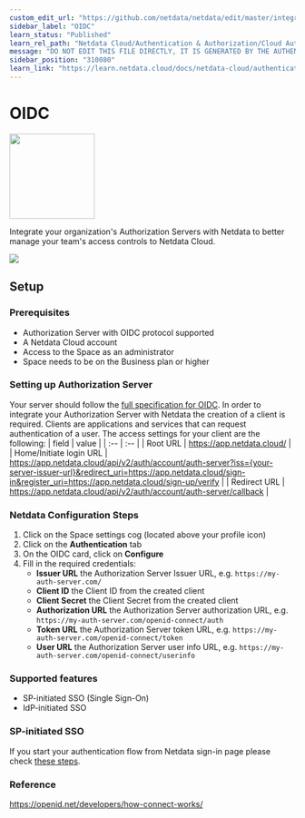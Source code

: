 ```yaml
---
custom_edit_url: "https://github.com/netdata/netdata/edit/master/integrations/cloud-authentication/metadata.yaml"
sidebar_label: "OIDC"
learn_status: "Published"
learn_rel_path: "Netdata Cloud/Authentication & Authorization/Cloud Authentication & Authorization Integrations"
message: "DO NOT EDIT THIS FILE DIRECTLY, IT IS GENERATED BY THE AUTHENTICATION'S metadata.yaml FILE"
sidebar_position: "310080"
learn_link: "https://learn.netdata.cloud/docs/netdata-cloud/authentication-&-authorization/cloud-authentication-&-authorization-integrations/oidc"
---
```



# OIDC


<img src="https://netdata.cloud/img/openid.svg" width="150"/>


Integrate your organization's Authorization Servers with Netdata to better manage your team's access controls to Netdata Cloud.


<img src="https://img.shields.io/badge/maintained%20by-Netdata-%2300ab44" />

## Setup

### Prerequisites
- Authorization Server with OIDC protocol supported
- A Netdata Cloud account
- Access to the Space as an administrator
- Space needs to be on the Business plan or higher

### Setting up Authorization Server
Your server should follow the [full specification for OIDC](https://openid.net/specs/openid-connect-core-1_0.html).
In order to integrate your Authorization Server with Netdata the creation of a client is required. Clients are applications and services that can request authentication of a user.
The access settings for your client are the following:
| field                    | value                                                                                                                                                                                        |
| :--                      | :--                                                                                                                                                                                          |
| Root URL                 | https://app.netdata.cloud/                                                                                                                                                                   |
| Home/Initiate login URL  | https://app.netdata.cloud/api/v2/auth/account/auth-server?iss={your-server-issuer-url}&redirect_uri=https://app.netdata.cloud/sign-in&register_uri=https://app.netdata.cloud/sign-up/verify  |
| Redirect URL             | https://app.netdata.cloud/api/v2/auth/account/auth-server/callback                                                                                                                           |

### Netdata Configuration Steps
1. Click on the Space settings cog (located above your profile icon)
2. Click on the **Authentication** tab
3. On the OIDC card, click on **Configure**
4. Fill in the required credentials:
    - **Issuer URL** the Authorization Server Issuer URL, e.g. `https://my-auth-server.com/`
    - **Client ID** the Client ID from the created client
    - **Client Secret** the Client Secret from the created client
    - **Authorization URL** the Authorization Server authorization URL, e.g. `https://my-auth-server.com/openid-connect/auth`
    - **Token URL** the Authorization Server token URL, e.g. `https://my-auth-server.com/openid-connect/token`
    - **User URL** the Authorization Server user info URL, e.g. `https://my-auth-server.com/openid-connect/userinfo`

### Supported features
* SP-initiated SSO (Single Sign-On)
* IdP-initiated SSO

### SP-initiated SSO

If you start your authentication flow from Netdata sign-in page please check [these steps](/docs/netdata-cloud/authentication-&-authorization/enterprise-sso-authentication#from-netdata-sign-up-page).


### Reference
https://openid.net/developers/how-connect-works/


